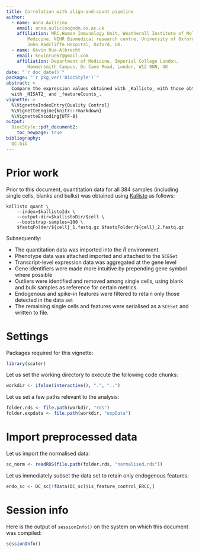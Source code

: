 ```yaml
---
title: Correlation with align-and-count pipeline
author:
  - name: Anna Aulicino
    email: anna.aulicino@ndm.ox.ac.uk
    affiliation: MRC,Human Immunology Unit, Weatherall Institute of Molecular
        Medicine, NIHR Biomedical research centre, University of Oxford,
        John Radcliffe Hospital, Oxford, UK.
  - name: Kévin Rue-Albrecht
    email: kevinrue67@gmail.com
    affiliation: Department of Medicine, Imperial College London,
        Hammersmith Campus, Du Cane Road, London, W12 0NN, UK
date: "`r doc_date()`"
package: "`r pkg_ver('BiocStyle')`"
abstract: >
  Compare the expression values obtained with _Kallisto_ with those obtained
  with _HISAT2_ and _featureCounts_.
vignette: >
  %\VignetteIndexEntry{Quality Control}
  %\VignetteEngine{knitr::rmarkdown}
  %\VignetteEncoding{UTF-8}
output: 
  BiocStyle::pdf_document2:
    toc_newpage: true
bibliography:
  QC.bib
---
```


# Prior work

Prior to this document, quantitation data for all 384 samples
(including single cells, blanks and bulks) was obtained using
[Kallisto](https://pachterlab.github.io/kallisto/)
as follows:

```
kallisto quant \
    --index=$kallistoIdx \
    --output-dir=$kallistoDir/$cell \
    --bootstrap-samples=100 \
    $fastqFolder/${cell}_1.fastq.gz $fastqFolder/${cell}_2.fastq.gz
```

Subsequently:

* The quantitation data was imported into the _R_ environment.
* Phenotype data was attached imported and attached to the `SCESet`
* Transcript-level expression data was aggregated at the gene level
* Gene identifiers were made more intuitive by prepending gene symbol where
  possible
* Outliers were identified and removed among single cells,
  using blank and bulk samples as reference for certain metrics.
* Endogenous and spike-in features were filtered to retain only those
  detected in the data set
* The remaining single cells and features were serialised as a `SCESet` and
  written to file.

# Settings

Packages required for this vignette:

```r
library(scater)
```

Let us set the working directory to execute the following code chunks:

```r
workdir <- ifelse(interactive(), ".", "..")
```

Let us set a few paths relevant to the analysis:

```r
folder.rds <- file.path(workdir, "rds")
folder.expdata <- file.path(workdir, "expData")
```

# Import preprocessed data

Let us import the normalised data:

```r
sc_norm <- readRDS(file.path(folder.rds, "normalised.rds"))
```

Let us immediately subset the data set to retain only endogenous features:

```r
endo_sc <- DC_sc[!fData(DC_sc)$is_feature_control_ERCC,]
```

# 

# Session info

Here is the output of `sessionInfo()` on the system on which this
document was compiled:

```r
sessionInfo()
```


[R]: http://r-project.org
[RStudio]: http://www.rstudio.com/
